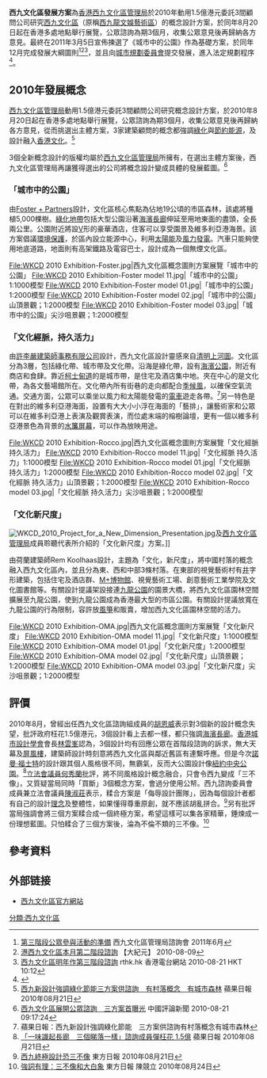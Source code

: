 '''西九文化區發展方案'''為[[香港|香港]][[西九文化區管理局|西九文化區管理局]]於2010年動用1.5億港元委託3間顧問公司研究[[西九文化區|西九文化區]]（原稱[[西九龍文娛藝術區|西九龍文娛藝術區]]）的概念設計方案，於同年8月20日起在香港多處地點舉行展覽，公眾諮詢為期3個月，收集公眾意見後再歸納各方意見。最終在2011年3月5日宣佈揀選了《城市中的公園》作為基礎方案，於同年12月完成發展大綱圖則<ref>[http://www.wkcdauthority.hk/filemanager/tc/share/doc/aboutus/meeting7/CP_Paper_Chi.pdf 第三階段公眾參與活動的準備] 西九文化區管理局諮詢會 2011年6月</ref><ref>[http://www.epochtimes.com/b5/10/8/10/n2990847.htm 港西九文化區本月第二階段諮詢] {{Wayback|url=http://www.epochtimes.com/b5/10/8/10/n2990847.htm |date=20140321065413 }}【大紀元】 2010-08-09</ref><ref>[http://www.rthk.org.hk/rthk/news/expressnews/20100821/news_20100821_55_692712.htm 西九文化區明年作第三階段諮詢] {{Wayback|url=http://www.rthk.org.hk/rthk/news/expressnews/20100821/news_20100821_55_692712.htm |date=20140321041856 }}rthk.hk 香港電台網站 2010-08-21 HKT 10:12</ref>，並且向[[城市規劃委員會|城市規劃委員會]]提交發展，進入法定規劃程序<ref>{{Cite web |url=http://www.wkcdauthority.hk/tc/frequently_asked_questions_faqs/index.html#2 |title=常見問題 |accessdate=2014-08-10 |archive-date=2011-11-19 |archive-url=https://web.archive.org/web/20111119222721/http://www.wkcdauthority.hk/tc/frequently_asked_questions_faqs/index.html#2 |dead-url=no }}</ref>。

==2010年發展概念==
[[西九文化區管理局|西九文化區管理局]]動用1.5億港元委託3間顧問公司研究概念設計方案，於2010年8月20日起在香港多處地點舉行展覽，公眾諮詢為期3個月，收集公眾意見後再歸納各方意見，從而挑選出主體方案，3家建築顧問的概念都強調[[綠化|綠化]]與[[節約能源|節約能源]]，及設計融入[[香港文化|香港文化]]。<ref>[http://hk.apple.nextmedia.com/template/apple/art_main.php?iss_id=20100821&sec_id=4104&subsec_id=11867&art_id=14367881 西九新設計強調綠化節能三方案供諮詢　有村落概念　有城市森林] {{Wayback|url=http://hk.apple.nextmedia.com/template/apple/art_main.php?iss_id=20100821&sec_id=4104&subsec_id=11867&art_id=14367881 |date=20101124042817 }}蘋果日報 2010年08月21日</ref>

3個全新概念設計的版權均屬於[[西九文化區管理局|西九文化區管理局]]所擁有，在選出主體方案後，西九文化區管理局再讓獲得選出的公司將概念設計變成具體的發展藍圖。<ref>[http://www.chinareviewagency.com/doc/1014/2/1/5/101421581_3.html?coluid=7&kindid=0&docid=101421581&mdate=0821091653 西九文化區展開公眾諮詢　三方案首曝光] {{Wayback|url=http://www.chinareviewagency.com/doc/1014/2/1/5/101421581_3.html?coluid=7&kindid=0&docid=101421581&mdate=0821091653 |date=20160304122443 }}中國評論新聞 2010-08-21 09:17:24</ref>

===「城市中的公園」===
由[[Foster_+_Partners|Foster + Partners]]設計，文化區核心焦點為佔地19公頃的市區森林，該處將種植5,000棵樹。[[綠化地帶|綠化地帶]]包括大型公園沿著[[海濱長廊|海濱長廊]]伸延至用地東面的盡頭，全長兩公里。公園附近將設[[V|V]]形的豪華酒店，住客可以享受園景及維多利亞港海景。該方案倡議[[環境保護|環境保護]]，於區內設立能源中心，利用[[太陽能|太陽能]]及[[風力發電|風力發電]]。汽車只能夠使用地底道路，地面則有高架鐵路及電容巴士，設計成為一個無煙文化區。

<gallery perrow="5">
File:WKCD 2010 Exhibition-Foster.jpg|西九文化區概念圖則方案展覽「城市中的公園」
File:WKCD 2010 Exhibition-Foster model 11.jpg|「城市中的公園」1:1000模型
File:WKCD 2010 Exhibition-Foster model 01.jpg|「城市中的公園」1:2000模型
File:WKCD 2010 Exhibition-Foster model 02.jpg|「城市中的公園」山頂景觀；1:2000模型
File:WKCD 2010 Exhibition-Foster model 03.jpg|「城市中的公園」尖沙咀景觀；1:2000模型
</gallery>

===「文化經脈，持久活力」===
由[[許李嚴建築師事務有限公司|許李嚴建築師事務有限公司]]設計，西九文化區設計靈感來自[[清明上河圖|清明上河圖]]。文化區分為3層，包括綠化帶、城市帶及文化帶。沿海是綠化帶，設有[[海濱公園|海濱公園]]，附近有商店和食肆。靠近[[柯士甸道|柯士甸道]]的是城市帶，是住宅及酒店集中地。夾在中心的是文化帶，為各文藝場館所在。文化帶內所有街巷的走向都配合[[季候風|季候風]]，以確保空氣流通。交通方面，公眾可以乘坐以風力和太陽能發電的[[電車|電車]]遊走各帶。<ref>蘋果日報：西九新設計強調綠化節能　三方案供諮詢有村落概念有城市森林</ref>另一特色是在對出的維多利亞港海面，設置有大大小小浮在海面的「藝排」，讓藝術家和公眾可以在維多利亞港上表演及觀賞表演，而位處末端的榕樹論壇，更有一個以維多利亞港景色為背景的[[水簾|水簾]][[屏幕|屏幕]]，可以作為放映用途。

<gallery perrow="5">
File:WKCD 2010 Exhibition-Rocco.jpg|西九文化區概念圖則方案展覽「文化經脈 持久活力」
File:WKCD 2010 Exhibition-Rocco model 11.jpg|「文化經脈 持久活力」1:1000模型
File:WKCD 2010 Exhibition-Rocco model 01.jpg|「文化經脈 持久活力」1:2000模型
File:WKCD 2010 Exhibition-Rocco model 02.jpg|「文化經脈 持久活力」山頂景觀；1:2000模型
File:WKCD 2010 Exhibition-Rocco model 03.jpg|「文化經脈 持久活力」尖沙咀景觀；1:2000模型
</gallery>

===「文化新尺度」===
[[File:WKCD_2010_Project_for_a_New_Dimension_Presentation.jpg|thumb]]及[[西九文化區管理局|西九文化區管理局]]成員聆聽代表所介紹的「文化新尺度」方案。]]

由荷蘭建築師Rem Koolhaas設計，主題為「文化，新尺度」，將中國村落的概念融入西九文化區內，並且分為東、西和中部3條村落。在東部的視覺藝術村有[[井|井]]字形建築，包括住宅及酒店群、[[M+博物館|M+博物館]]、視覺藝術工場、創意藝術工業學院及文化圖書館等。有關設計提議架設接連[[九龍公園|九龍公園]]的園景大橋，將西九文化區園林空間擴展至九龍公園，使到九龍公園成為香港最大型的市區公園。有關設計提議放寬在九龍公園的行為限制，容許放[[風箏|風箏]]和販賣，增加西九文化區園林空間的活力。

<gallery perrow="5">
File:WKCD 2010 Exhibition-OMA.jpg|西九文化區概念圖則方案展覽「文化新尺度」
File:WKCD 2010 Exhibition-OMA model 11.jpg|「文化新尺度」1:1000模型
File:WKCD 2010 Exhibition-OMA model 01.jpg|「文化新尺度」1:2000模型
File:WKCD 2010 Exhibition-OMA model 02.jpg|「文化新尺度」山頂景觀；1:2000模型
File:WKCD 2010 Exhibition-OMA model 03.jpg|「文化新尺度」尖沙咀景觀；1:2000模型
</gallery>

==評價==
2010年8月，曾經出任西九文化區諮詢組成員的[[胡恩威|胡恩威]]表示對3個新的設計概念失望，批評政府枉花1.5億港元，3個設計看上去都一樣，都只強調[[海濱長廊|海濱長廊]]。[[香港城市設計學會|香港城市設計學會]]會長[[林雲峯|林雲峯]]認為，3個設計均有回應公眾在首階段諮詢的訴求，無大天幕及[[屏風樓|屏風樓]]，建築師設計時刻意將西九文化區與鄰近舊區有連繫呼應。但是今次[[諾曼·福士特|諾曼·福士特]]的設計跟其個人風格很不同，無霸氣，反而大公園設計像[[紐約中央公園|紐約中央公園]]。<ref>[http://hk.apple.nextmedia.com/template/apple/art_main.php?iss_id=20100821&sec_id=4104&subsec_id=11867&art_id=14367882 「一味識起長廊　三個睇落一樣」諮詢成員彈枉花 1.5億] {{Wayback|url=http://hk.apple.nextmedia.com/template/apple/art_main.php?iss_id=20100821&sec_id=4104&subsec_id=11867&art_id=14367882 |date=20101124163228 }} 蘋果日報 2010年08月21日</ref>[[香港立法會|立法會議員]][[何秀蘭|何秀蘭]]批評，將不同風格設計概念融合，只會令西九變成「三不像」，又質疑當局同時「買斷」3個概念方案，會過分使用公帑。西九諮詢委員會成員兼立法會議員[[陳淑莊|陳淑莊]]表示，糅合方案是「侮辱設計團隊」，因為每個設計者都有自己的設計[[理念|理念]]及整體性，如果懂得尊重原創，就不應該胡亂拼合。<ref>[http://orientaldaily.on.cc/cnt/news/20100821/00176_007.html 西九終極設計恐三不像] {{Wayback|url=http://orientaldaily.on.cc/cnt/news/20100821/00176_007.html |date=20160305132919 }} 東方日報 2010年08月21日</ref>另有批評當局強調會將三個方案糅合成一個終極方案，希望這樣可以集各家精華，錘煉成一份理想藍圖。只怕糅合了三個方案後，淪為不倫不類的三不像。<ref>[http://orientaldaily.on.cc/cnt/news/20100824/00184_002.html 強詞有理：三不像和大白象] {{Wayback|url=http://orientaldaily.on.cc/cnt/news/20100824/00184_002.html |date=20101127055118 }} 東方日報 陳競立 2010年08月24日</ref>

==參考資料==
{{reflist|3}}
{{commonscat|West Kowloon Cultural District}}

==外部链接==
*[http://www.westkowloon.hk 西九文化區官方網站]{{Wayback|url=http://www.westkowloon.hk/ |date=20130720023126 }}

{{西九文化區}}

[[分類:西九文化區|分類:西九文化區]]